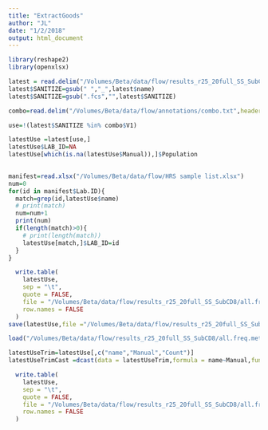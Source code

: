 ```yaml
---
title: "ExtractGoods"
author: "JL"
date: "1/2/2018"
output: html_document
---
```


```r
library(reshape2)
library(openxlsx)

latest = read.delim("/Volumes/Beta/data/flow/results_r25_20full_SS_SubCD8/all.freq.metrics.txt", stringsAsFactors = FALSE)
latest$SANITIZE=gsub(" ","_",latest$name)
latest$SANITIZE=gsub(".fcs","",latest$SANITIZE)

combo=read.delim("/Volumes/Beta/data/flow/annotations/combo.txt",header = FALSE, stringsAsFactors = FALSE)

use=!(latest$SANITIZE %in% combo$V1)

latestUse =latest[use,]
latestUse$LAB_ID=NA
latestUse[which(is.na(latestUse$Manual)),]$Population
 

manifest=read.xlsx("/Volumes/Beta/data/flow/HRS sample list.xlsx")
num=0
for(id in manifest$Lab.ID){
  match=grep(id,latestUse$name)
  # print(match)
  num=num+1
  print(num)
  if(length(match)>0){
    # print(length(match))
    latestUse[match,]$LAB_ID=id
  }
}

  write.table(
    latestUse,
    sep = "\t",
    quote = FALSE,
    file = "/Volumes/Beta/data/flow/results_r25_20full_SS_SubCD8/all.freq.metrics.use.txt",
    row.names = FALSE
  ) 
save(latestUse,file ="/Volumes/Beta/data/flow/results_r25_20full_SS_SubCD8/all.freq.metrics.use.Rdata" )

```

```r
load("/Volumes/Beta/data/flow/results_r25_20full_SS_SubCD8/all.freq.metrics.use.Rdata")

latestUseTrim=latestUse[,c("name","Manual","Count")]
latestUseTrimCast =dcast(data = latestUseTrim,formula = name~Manual,fun.aggregate = sum,value.var = "Count")

  write.table(
    latestUse,
    sep = "\t",
    quote = FALSE,
    file = "/Volumes/Beta/data/flow/results_r25_20full_SS_SubCD8/all.freq.metrics.cast.txt",
    row.names = FALSE
  )  

  
```
